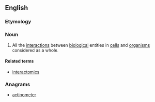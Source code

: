 ==English==

===Etymology===
{{suffix|interact|ome}}

===Noun===
{{wikipedia}}
{{en-noun}}

# {{context|biology|lang=en}} All the [[interaction]]s between [[biological]] entities in [[cell]]s and [[organism]]s considered as a whole.

====Related terms====
* [[interactomics]]

===Anagrams===
* [[actinometer#English|actinometer]]